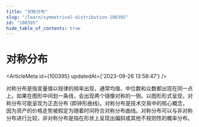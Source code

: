 ```yaml
---
title: "对称分布"
slug: "/learn/symmetrical-distribution-100395"
id: "100395"
hide_table_of_contents: true
---
```



# 对称分布

<ArticleMeta id={100395} updatedAt={'2023-09-26 13:58:47'} />
<div className='border-solid border-b border-t-0 my-4 border-[var(--ifm-color-gray-300)]' />

对称分布是指变量值以规律的频率出现，通常均值、中位数和众数都出现在同一点上。如果在图形中间划一条线，会出现两个镜像对称的一侧。以图形形式呈现，对称分布可能呈现为正态分布 (即钟形曲线)。对称分布是技术交易中的核心概念，因为资产的价格走势被假定为随着时间符合对称分布曲线。对称分布可以与非对称分布进行比较，非对称分布是指在形状上呈现出偏斜或其他不规则性的概率分布。

